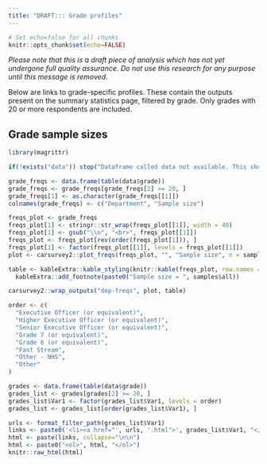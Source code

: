 ```yaml
---
title: "DRAFT::: Grade profiles"
---
```


```r
# Set echo=false for all chunks
knitr::opts_chunk$set(echo=FALSE)
```

*Please note that this is a draft piece of analysis which has not yet undergone full quality assurance. Do not use this research for any purpose until this message is removed.*

Below are links to grade-specific profiles. These contain the outputs present on the summary statistics page, filtered by grade. Only grades with 20 or more respondents are included.

## Grade sample sizes

``` r

library(magrittr)

if(!exists("data")) stop("Dataframe called data not available. This should be in the function enviroment of render_main_site. Check that this is available in this enviroment.")

grade_freqs <- data.frame(table(data$grade))
grade_freqs <- grade_freqs[grade_freqs[2] >= 20, ]
grade_freqs[1] <- as.character(grade_freqs[[1]])
colnames(grade_freqs) <- c("Department", "Sample size")

```

``` r

freqs_plot <- grade_freqs
freqs_plot[1] <- stringr::str_wrap(freqs_plot[[1]], width = 40)
freqs_plot[1] <- gsub("\\n", "<br>", freqs_plot[[1]])
freqs_plot <- freqs_plot[rev(order(freqs_plot[1])), ]
freqs_plot[1] <- factor(freqs_plot[[1]], levels = freqs_plot[[1]])
plot <- carsurvey2::plot_freqs(freqs_plot, "", "Sample size", n = samples$all, font_size = 14, orientation = "h", width = 700, height = 400)

table <- kableExtra::kable_styling(knitr::kable(freqs_plot, row.names = FALSE)) %>% 
  kableExtra::add_footnote(paste0("Sample size = ", samples$all))

carsurvey2::wrap_outputs("dep-freqs", plot, table)

```

``` r

order <- c(
  "Executive Officer (or equivalent)",
  "Higher Executive Officer (or equivalent)",
  "Senior Executive Officer (or equivalent)",
  "Grade 7 (or equivalent)",
  "Grade 6 (or equivalent)",
  "Fast Stream",
  "Other - NHS",
  "Other"
)

grades <- data.frame(table(data$grade))
grades_list <- grades[grades[2] >= 20, ]
grades_list$Var1 <- factor(grades_list$Var1, levels = order)
grades_list <- grades_list[order(grades_list$Var1), ]

urls <- format_filter_path(grades_list$Var1)
links <- paste0('<li><a href="', urls, '.html">', grades_list$Var1, "</a></li>")
html <- paste(links, collapse="\n\n")
html <- paste0("<ol>", html, "</ol>")
knitr::raw_html(html)

```

